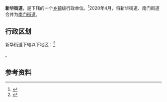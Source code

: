 {{中国乡级行政区|21/10/02/015/000
| 电话区号 = 419
}}

'''新华街道'''，是{{PRC admin/fullname|21/10/02/015/000|3}}下辖的一个[[乡镇|乡镇]]级行政单位。<ref>{{PRC admin/ref sgc|{{PRC admin/parent|21/10/02/015/000}}}}</ref>2020年4月，将新华街道、南门街道合并为[[南门街道|南门街道]]。

== 行政区划 ==

新华街道下辖以下地区：<ref>{{PRC admin/ref sgc|21/10/02/015/000}}</ref>

{{PRC admin/children|21/10/02/015/000}}。

== 参考资料 ==

{{reflist}}

{{PRC admin/navcat|21/10/02/015/000}}